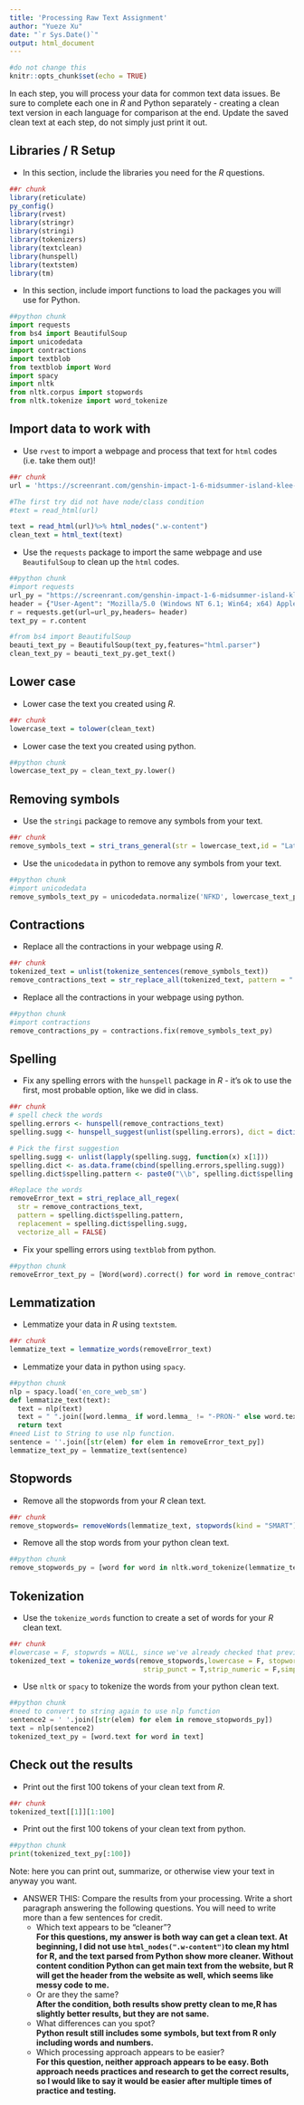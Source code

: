 ---
title: 'Processing Raw Text Assignment'
author: "Yueze Xu"
date: "`r Sys.Date()`"
output: html_document
---

```{r setup, include=FALSE}
#do not change this
knitr::opts_chunk$set(echo = TRUE)
```

In each step, you will process your data for common text data issues. Be sure to complete each one in *R* and Python separately - creating a clean text version in each language for comparison at the end. Update the saved clean text at each step, do not simply just print it out. 

## Libraries / R Setup

- In this section, include the libraries you need for the *R* questions.  

```{r warning=FALSE}
##r chunk
library(reticulate)
py_config()
library(rvest)
library(stringr)
library(stringi)
library(tokenizers)
library(textclean)
library(hunspell)
library(textstem)
library(tm)
```

- In this section, include import functions to load the packages you will use for Python.

```{python}
##python chunk
import requests
from bs4 import BeautifulSoup
import unicodedata
import contractions
import textblob
from textblob import Word
import spacy
import nltk
from nltk.corpus import stopwords 
from nltk.tokenize import word_tokenize
```

## Import data to work with

- Use `rvest` to import a webpage and process that text for `html` codes (i.e. take them out)!

```{r}
##r chunk
url = 'https://screenrant.com/genshin-impact-1-6-midsummer-island-klee-banner-event/'

#The first try did not have node/class condition
#text = read_html(url)

text = read_html(url)%>% html_nodes(".w-content")
clean_text = html_text(text)
```

- Use the `requests` package to import the same webpage and use `BeautifulSoup` to clean up the `html` codes.

```{python}
##python chunk 
#import requests
url_py = "https://screenrant.com/genshin-impact-1-6-midsummer-island-klee-banner-event/"
header = {"User-Agent": "Mozilla/5.0 (Windows NT 6.1; Win64; x64) AppleWebKit/537.36 (KHTML, like Gecko) Chrome/72.0.3626.119 Safari/537.36"}
r = requests.get(url=url_py,headers= header)
text_py = r.content

#from bs4 import BeautifulSoup
beauti_text_py = BeautifulSoup(text_py,features="html.parser")
clean_text_py = beauti_text_py.get_text()

```

## Lower case

- Lower case the text you created using *R*.

```{r}
##r chunk
lowercase_text = tolower(clean_text)
```

- Lower case the text you created using python.

```{python}
##python chunk
lowercase_text_py = clean_text_py.lower()
```

## Removing symbols

- Use the `stringi` package to remove any symbols from your text. 

```{r}
##r chunk
remove_symbols_text = stri_trans_general(str = lowercase_text,id = "Latin-ASCII")
```

- Use the `unicodedata` in python to remove any symbols from your text. 

```{python}
##python chunk
#import unicodedata
remove_symbols_text_py = unicodedata.normalize('NFKD', lowercase_text_py).encode('ASCII', 'ignore').decode('utf-8', 'ignore')
```

## Contractions

- Replace all the contractions in your webpage using *R*.

```{r}
##r chunk
tokenized_text = unlist(tokenize_sentences(remove_symbols_text))
remove_contractions_text = str_replace_all(tokenized_text, pattern = "'", replacement = "")
```

- Replace all the contractions in your webpage using python.

```{python}
##python chunk
#import contractions
remove_contractions_py = contractions.fix(remove_symbols_text_py)
```
  
## Spelling

- Fix any spelling errors with the `hunspell` package in *R* - it's ok to use the first, most probable option, like we did in class. 

```{r}
##r chunk
# spell check the words
spelling.errors <- hunspell(remove_contractions_text)
spelling.sugg <- hunspell_suggest(unlist(spelling.errors), dict = dictionary("en_US"))

# Pick the first suggestion
spelling.sugg <- unlist(lapply(spelling.sugg, function(x) x[1]))
spelling.dict <- as.data.frame(cbind(spelling.errors,spelling.sugg))
spelling.dict$spelling.pattern <- paste0("\\b", spelling.dict$spelling.errors, "\\b")

#Replace the words 
removeError_text = stri_replace_all_regex(
  str = remove_contractions_text,
  pattern = spelling.dict$spelling.pattern, 
  replacement = spelling.dict$spelling.sugg,
  vectorize_all = FALSE)
```

- Fix your spelling errors using `textblob` from python. 

```{python}
##python chunk
removeError_text_py = [Word(word).correct() for word in remove_contractions_py]
```

## Lemmatization

- Lemmatize your data in *R* using `textstem`. 

```{r}
##r chunk
lemmatize_text = lemmatize_words(removeError_text)
```

- Lemmatize your data in python using `spacy`. 

```{python}
##python chunk
nlp = spacy.load('en_core_web_sm')
def lemmatize_text(text):
  text = nlp(text)
  text = " ".join([word.lemma_ if word.lemma_ != "-PRON-" else word.text for  word in text])
  return text
#need List to String to use nlp function.
sentence = ''.join([str(elem) for elem in removeError_text_py])
lemmatize_text_py = lemmatize_text(sentence)
```

## Stopwords

- Remove all the stopwords from your *R* clean text. 

```{r}
##r chunk
remove_stopwords= removeWords(lemmatize_text, stopwords(kind = "SMART"))
```

- Remove all the stop words from your python clean text. 

```{python}
##python chunk
remove_stopwords_py = [word for word in nltk.word_tokenize(lemmatize_text_py) if word not in stopwords.words('english')]
```

## Tokenization 

- Use the `tokenize_words` function to create a set of words for your *R* clean text. 

```{r}
##r chunk
#lowercase = F, stopwrds = NULL, since we've already checked that previously.
tokenized_text = tokenize_words(remove_stopwords,lowercase = F, stopwords = NULL, 
                                 strip_punct = T,strip_numeric = F,simplify = F)

```

- Use `nltk` or `spacy` to tokenize the words from your python clean text. 

```{python}
##python chunk
#need to convert to string again to use nlp function
sentence2 = ' '.join([str(elem) for elem in remove_stopwords_py])
text = nlp(sentence2)
tokenized_text_py = [word.text for word in text]
```

## Check out the results

- Print out the first 100 tokens of your clean text from *R*. 

```{r}
##r chunk
tokenized_text[[1]][1:100]
```

- Print out the first 100 tokens of your clean text from python. 

```{python}
##python chunk
print(tokenized_text_py[:100])
```

Note: here you can print out, summarize, or otherwise view your text in anyway you want. 

- ANSWER THIS: Compare the results from your processing. Write a short paragraph answering the following questions. You will need to write more than a few sentences for credit. 
  - Which text appears to be "cleaner"? \
  **For this questions, my answer is both way can get a clean text. At beginning, I did not use `html_nodes(".w-content")`to clean my html for R, and the text parsed from Python show more cleaner. Without content condition Python can get main text from the website, but R will get the header from the website as well, which seems like messy code to me.** \
   - Or are they the same? \
  **After the condition, both results show pretty clean to me,R has slightly better results, but they are not same.**\
  - What differences can you spot? \
  **Python result still includes some symbols, but text from R only including words and numbers.**
  - Which processing approach appears to be easier? \
  **For this question, neither approach appears to be easy. Both approach needs practices and research to get the correct results, so I would like to say it would be easier after multiple times of practice and testing. **